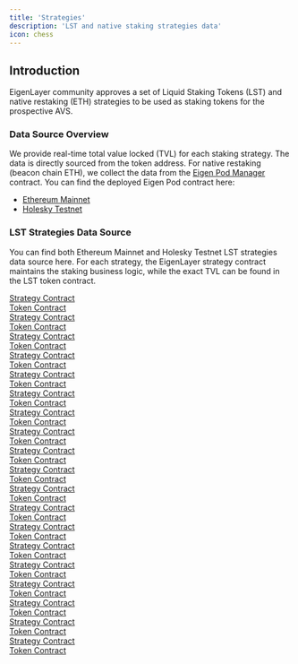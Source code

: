 ```yaml
---
title: 'Strategies'
description: 'LST and native staking strategies data'
icon: chess
---
```


## Introduction

EigenLayer community approves a set of Liquid Staking Tokens (LST) and native restaking (ETH) strategies to be used as staking tokens for the prospective AVS.

### Data Source Overview

We provide real-time total value locked (TVL) for each staking strategy. The data is directly sourced from the token address. For native restaking (beacon chain ETH), we collect the data from the [Eigen Pod Manager](https://github.com/Layr-Labs/eigenlayer-contracts/blob/dev/src/contracts/pods/EigenPodManager.sol) contract. You can find the deployed Eigen Pod contract here:

-   [Ethereum Mainnet](https://etherscan.io/address/0x91E677b07F7AF907ec9a428aafA9fc14a0d3A338)
-   [Holesky Testnet](https://holesky.etherscan.io/address/0x30770d7E3e71112d7A6b7259542D1f680a70e315)

### LST Strategies Data Source

You can find both Ethereum Mainnet and Holesky Testnet LST strategies data source here. For each strategy, the EigenLayer strategy contract maintains the staking business logic, while the exact TVL can be found in the LST token contract.

<Tabs>
<Tab title="Ethereum Mainnet">
<Accordion title='cbETH'>
    <div>
        <a href="https://etherscan.io/address/0x54945180dB7943c0ed0FEE7EdaB2Bd24620256bc">Strategy Contract</a>
    </div>
    <div>
        <a href="https://etherscan.io/address/0xBe9895146f7AF43049ca1c1AE358B0541Ea49704">Token Contract</a>
    </div>
</Accordion>
<Accordion title='stETH'>
    <div>
        <a href="https://etherscan.io/address/0x93c4b944D05dfe6df7645A86cd2206016c51564D">Strategy Contract</a>
    </div>
    <div>
        <a href="https://etherscan.io/address/0xae7ab96520DE3A18E5e111B5EaAb095312D7fE84">Token Contract</a>
    </div>
</Accordion>
<Accordion title='rETH'>
    <div>
        <a href="https://etherscan.io/address/0x1BeE69b7dFFfA4E2d53C2a2Df135C388AD25dCD2">Strategy Contract</a>
    </div>
    <div>
        <a href="https://etherscan.io/address/0xae78736Cd615f374D3085123A210448E74Fc6393">Token Contract</a>
    </div>
</Accordion>
<Accordion title='ETHx'>
    <div>
        <a href="https://etherscan.io/address/0x9d7eD45EE2E8FC5482fa2428f15C971e6369011d">Strategy Contract</a>
    </div>
    <div>
        <a href="https://etherscan.io/address/0xA35b1B31Ce002FBF2058D22F30f95D405200A15b">Token Contract</a>
    </div>
</Accordion>
<Accordion title='ankrETH'>
    <div>
        <a href="https://etherscan.io/address/0x13760F50a9d7377e4F20CB8CF9e4c26586c658ff">Strategy Contract</a>
    </div>
    <div>
        <a href="https://etherscan.io/address/0xE95A203B1a91a908F9B9CE46459d101078c2c3cb">Token Contract</a>
    </div>
</Accordion>
<Accordion title='oETH'>
    <div>
        <a href="https://etherscan.io/address/0xa4C637e0F704745D182e4D38cAb7E7485321d059">Strategy Contract</a>
    </div>
    <div>
        <a href="https://etherscan.io/address/0x856c4Efb76C1D1AE02e20CEB03A2A6a08b0b8dC3">Token Contract</a>
    </div>
</Accordion>
<Accordion title='osETH'>
    <div>
        <a href="https://etherscan.io/address/0x57ba429517c3473B6d34CA9aCd56c0e735b94c02">Strategy Contract</a>
    </div>
    <div>
        <a href="https://etherscan.io/address/0xf1C9acDc66974dFB6dEcB12aA385b9cD01190E38">Token Contract</a>
    </div>
</Accordion>
<Accordion title='swETH'>
    <div>
        <a href="https://etherscan.io/address/0x0Fe4F44beE93503346A3Ac9EE5A26b130a5796d6">Strategy Contract</a>
    </div>
    <div>
        <a href="https://etherscan.io/address/0xf951E335afb289353dc249e82926178EaC7DEd78">Token Contract</a>
    </div>
</Accordion>
<Accordion title='wBETH'>
    <div>
        <a href="https://etherscan.io/address/0x7CA911E83dabf90C90dD3De5411a10F1A6112184">Strategy Contract</a>
    </div>
    <div>
        <a href="https://etherscan.io/address/0xa2E3356610840701BDf5611a53974510Ae27E2e1">Token Contract</a>
    </div>
</Accordion>
<Accordion title='sfrxETH'>
    <div>
        <a href="https://etherscan.io/address/0x8CA7A5d6f3acd3A7A8bC468a8CD0FB14B6BD28b6">Strategy Contract</a>
    </div>
    <div>
        <a href="https://etherscan.io/address/0xac3E018457B222d93114458476f3E3416Abbe38F">Token Contract</a>
    </div>
</Accordion>
<Accordion title='lsETH'>
    <div>
        <a href="https://etherscan.io/address/0xAe60d8180437b5C34bB956822ac2710972584473">Strategy Contract</a>
    </div>
    <div>
        <a href="https://etherscan.io/address/0x8c1BEd5b9a0928467c9B1341Da1D7BD5e10b6549">Token Contract</a>
    </div>
</Accordion>
<Accordion title='mETH'>
    <div>
        <a href="https://etherscan.io/address/0x298aFB19A105D59E74658C4C334Ff360BadE6dd2">Strategy Contract</a>
    </div>
    <div>
        <a href="https://etherscan.io/address/0xd5F7838F5C461fefF7FE49ea5ebaF7728bB0ADfa">Token Contract</a>
    </div>
</Accordion>

</AccordionGroup>
</Tab>

<Tab title="Holesky Testnet">
<AccordionGroup>
    <Accordion title='WETH'>
    <div>
        <a href="https://holesky.etherscan.io/address/0x80528D6e9A2BAbFc766965E0E26d5aB08D9CFaF9">Strategy Contract</a>
    </div>
    <div>
        <a href="https://holesky.etherscan.io/address/0x94373a4919B3240D86eA41593D5eBa789FEF3848">Token Contract</a>
    </div>
</Accordion>
<Accordion title='stETH'>
    <div>
        <a href="https://holesky.etherscan.io/address/0x7d704507b76571a51d9cae8addabbfd0ba0e63d3">Strategy Contract</a>
    </div>
    <div>
        <a href="https://holesky.etherscan.io/address/0xae7ab96520DE3A18E5e111B5EaAb095312D7fE84">Token Contract</a>
    </div>
</Accordion>
<Accordion title='ETHx'>
    <div>
        <a href="https://holesky.etherscan.io/address/0x31b6f59e1627cefc9fa174ad03859fc337666af7">Strategy Contract</a>
    </div>
    <div>
        <a href="https://holesky.etherscan.io/address/0xA35b1B31Ce002FBF2058D22F30f95D405200A15b">Token Contract</a>
    </div>
</Accordion>
<Accordion title='ankrETH'>
    <div>
        <a href="https://holesky.etherscan.io/address/0x7673a47463f80c6a3553db9e54c8cdcd5313d0ac">Strategy Contract</a>
    </div>
    <div>
        <a href="https://holesky.etherscan.io/address/0xE95A203B1a91a908F9B9CE46459d101078c2c3cb">Token Contract</a>
    </div>
</Accordion>
<Accordion title='osETH'>
    <div>
        <a href="https://holesky.etherscan.io/address/0x46281e3b7fdcacdba44cadf069a94a588fd4c6ef">Strategy Contract</a>
    </div>
    <div>
        <a href="https://holesky.etherscan.io/address/0xf1C9acDc66974dFB6dEcB12aA385b9cD01190E38">Token Contract</a>
    </div>
</Accordion>
<Accordion title='sfrxETH'>
    <div>
        <a href="https://holesky.etherscan.io/address/0x9281ff96637710cd9a5cacce9c6fad8c9f54631c">Strategy Contract</a>
    </div>
    <div>
        <a href="https://holesky.etherscan.io/address/0xac3E018457B222d93114458476f3E3416Abbe38F">Token Contract</a>
    </div>
</Accordion>
<Accordion title='mETH'>
    <div>
        <a href="https://holesky.etherscan.io/address/0xaccc5a86732be85b5012e8614af237801636f8e5">Strategy Contract</a>
    </div>
    <div>
        <a href="https://holesky.etherscan.io/address/0xd5F7838F5C461fefF7FE49ea5ebaF7728bB0ADfa">Token Contract</a>
    </div>
</Accordion>

</AccordionGroup>
</Tab>
</Tabs>
